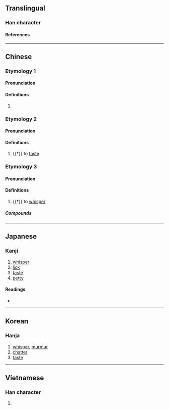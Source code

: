 {{also|맘}}
{{character info}}
==Translingual==

===Han character===
{{Han char|rn=30|rad=口|as=05|sn=8|four=61060|canj=RYR|ids=⿰口占}}

====References====
{{Han ref|kx=0182.040|dkj=03446|dj=0401.050|hdz=10599.150|uh=546B}}

----

==Chinese==
{{zh-forms}}

===Etymology 1===

====Pronunciation====
{{zh-pron
|m=zhān
|c=zim1
|cat=
}}

====Definitions====
{{zh-hanzi}}

# {{only used in|zh|呫噸}}

===Etymology 2===

====Pronunciation====
{{zh-pron
|m=tiè
|c=tip3
|oc=y
|cat=
}}

====Definitions====
{{zh-hanzi}}

# {{†}} to [[taste]]

===Etymology 3===

====Pronunciation====
{{zh-pron
|m=chè
|cat=
}}

====Definitions====
{{zh-hanzi}}

# {{†}} to [[whisper]]

=====Compounds=====
{{zh-der|呫嗫}}

----

==Japanese==

===Kanji===
{{ja-kanji|grade=|rs=口05}}

# [[whisper]]
# [[lick]]
# [[taste]]
# [[petty]]

====Readings====
* {{ja-readings|on=[[てふ]] (tefu), [[せふ]] (sefu), [[てん]] (ten)|kun=[[なめる]] (nameru), [[ささやく]] (sasayaku), [[しゃべる]] (shaberu)}}

----

==Korean==

===Hanja===
{{ko-hanja|첩}}

# [[whisper]], [[murmur]]
# [[chatter]]
# [[taste]]

----

==Vietnamese==

===Han character===
{{vi-readings|reading=[[chiếp]], [[chím]], [[chễm]], [[chỉm]], [[chiêm]], [[chòm]], [[chõm]], [[dụm]], [[nhóm]], [[xúm]], [[chùm]], [[chúm]], [[giụm]]|rs=口05}}

# {{rfdef|vi|sort=口05}}